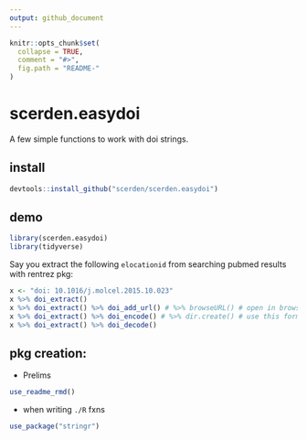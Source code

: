 ```yaml
---
output: github_document
---
```


<!-- README.md is generated from README.Rmd. Please edit that file -->

```r
knitr::opts_chunk$set(
  collapse = TRUE,
  comment = "#>",
  fig.path = "README-"
)
```

# scerden.easydoi

A few simple functions to work with doi strings.

## install
```r
devtools::install_github("scerden/scerden.easydoi")
```



## demo
```r
library(scerden.easydoi)
library(tidyverse)
```
Say you extract the following `elocationid` from searching pubmed results with rentrez pkg:  
```r
x <- "doi: 10.1016/j.molcel.2015.10.023"
x %>% doi_extract()
x %>% doi_extract() %>% doi_add_url() # %>% browseURL() # open in browser
x %>% doi_extract() %>% doi_encode() # %>% dir.create() # use this form to write to file system.
x %>% doi_extract() %>% doi_decode()
```



## pkg creation:

* Prelims  
```r
use_readme_rmd()
```

* when writing `./R` fxns  
```r
use_package("stringr")
```
